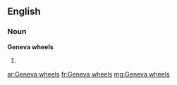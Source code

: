 ==English==

===Noun===
'''Geneva wheels'''

# {{plural of|[[Geneva wheel]]}}

[[ar:Geneva wheels]]
[[fr:Geneva wheels]]
[[mg:Geneva wheels]]